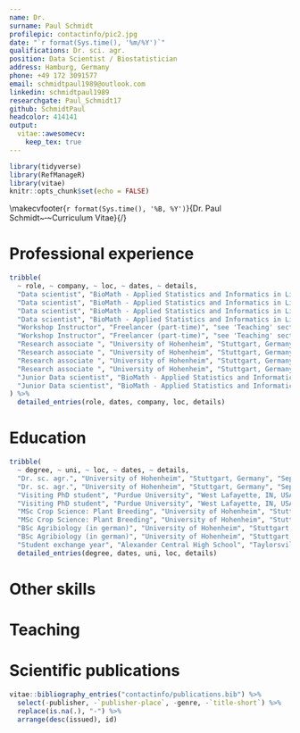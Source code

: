 ```yaml
---
name: Dr.
surname: Paul Schmidt
profilepic: contactinfo/pic2.jpg
date: "`r format(Sys.time(), '%m/%Y')`"
qualifications: Dr. sci. agr.
position: Data Scientist / Biostatistician
address: Hamburg, Germany
phone: +49 172 3091577
email: schmidtpaul1989@outlook.com
linkedin: schmidtpaul1989
researchgate: Paul_Schmidt17
github: SchmidtPaul
headcolor: 414141
output: 
  vitae::awesomecv:
    keep_tex: true
---
```


```r
library(tidyverse)
library(RefManageR)
library(vitae)
knitr::opts_chunk$set(echo = FALSE)
```

<!-- Overwrite the default footer to have 1/n page numbering: -->
\makecvfooter{`r format(Sys.time(), '%B, %Y')`}{Dr. Paul Schmidt~~~·~~~Curriculum Vitae}{\thepage/\pageref{LastPage}}

# Professional experience

```r
tribble(
  ~ role, ~ company, ~ loc, ~ dates, ~ details,
  "Data scientist", "BioMath - Applied Statistics and Informatics in Life Sciences", "Rostock & Hamburg, Germany", "Jan 2019 - Present", "Various statistical analyses from raw data to final report for e.g. yearly post-market monitoring (survey; agriculture), risk assessment (meta-analysis; epidemiology), a long-term field trial (experiment; environment), geographic distribution (geospatial; administrative office)",
  "Data scientist", "BioMath - Applied Statistics and Informatics in Life Sciences", "Rostock & Hamburg, Germany", "Jan 2019 - Present", "Implement new / streamline existing SOPs (for e.g. systematic literature reviews and meta-analyses) by making better use of in-depth functionality of established software and additionally via introducing complementing software/tools",
  "Data scientist", "BioMath - Applied Statistics and Informatics in Life Sciences", "Rostock & Hamburg, Germany", "Jan 2019 - Present", "Supervise project communication and time management",
  "Data scientist", "BioMath - Applied Statistics and Informatics in Life Sciences", "Rostock & Hamburg, Germany", "Jan 2019 - Present", "Conduct in-depth research,  write scientific reports and proofread especially English tender application, report and publication drafts",
  "Workshop Instructor", "Freelancer (part-time)", "see 'Teaching' section below", "Nov 2018 - Present", "Develop and teach workshops on statistics in R; specific content and language according to the contractor",
  "Workshop Instructor", "Freelancer (part-time)", "see 'Teaching' section below", "Nov 2018 - Present", "Provide corresponding material on my websites (see 'Other skills' section below)",
  "Research associate ", "University of Hohenheim", "Stuttgart, Germany", "Sep 2015 - Dec 2018", "Personalized consulting (ranging from single-appointment to project-accompanying) for students and research associates in terms of experimental design, data handling, statistical analyses and/or presentation of results",
  "Research associate ", "University of Hohenheim", "Stuttgart, Germany", "Sep 2015 - Dec 2018", "Develop, conduct and manage yearly statistical analysis of yield stability data for external company",
  "Research associate ", "University of Hohenheim", "Stuttgart, Germany", "Sep 2015 - Dec 2018", "Develop, organize and teach workshops in statistics, R and SAS",
  "Research associate ", "University of Hohenheim", "Stuttgart, Germany", "Sep 2015 - Dec 2018", "Supervise student writing his MSc thesis",
  "Junior Data scientist", "BioMath - Applied Statistics and Informatics in Life Sciences", "Rostock, Germany", "Jan 2015 - Aug 2015", "Streamline statistical analyses of monitoring data",
  "Junior Data scientist", "BioMath - Applied Statistics and Informatics in Life Sciences", "Rostock, Germany", "Jan 2015 - Aug 2015", "Implement SOP for systematic literature reviews",
) %>% 
  detailed_entries(role, dates, company, loc, details)
```

# Education

```r
tribble(
  ~ degree, ~ uni, ~ loc, ~ dates, ~ details,
  "Dr. sc. agr.", "University of Hohenheim", "Stuttgart, Germany", "Sep 2015 - Nov 2019", "DFG-funded PhD student in the biostatistics unit of Prof. Dr. Hans-Peter Piepho",
  "Dr. sc. agr.", "University of Hohenheim", "Stuttgart, Germany", "Sep 2015 - Nov 2019", "Cumulative doctoral thesis: 'Estimating heritability in plant breeding programs' graded 'magna cum laude'",
  "Visiting PhD student", "Purdue University", "West Lafayette, IN, USA", "Sep 2015 - Dec 2015", "Visiting PhD student in the statistical bioinformatics unit of Prof. Dr. Rebecca Whitbeck Doerge",
  "Visiting PhD student", "Purdue University", "West Lafayette, IN, USA", "Sep 2015 - Dec 2015", "Arranged on personal initiative, this collaboration allowed for scientific exchange and inspiration at the beginning of my PhD",
  "MSc Crop Science: Plant Breeding", "University of Hohenheim", "Stuttgart, Germany", "Oct 2012 - Dec 2014", "Specialization in biostatistics and plant breeding (final grade 1.4)",
  "MSc Crop Science: Plant Breeding", "University of Hohenheim", "Stuttgart, Germany", "Oct 2012 - Dec 2014", "MSc Thesis: 'Statistical Evaluation and Analysis of PACTS trials as a series of on-farm strip trials without replicates' graded 1.0",
  "BSc Agribiology (in german)", "University of Hohenheim", "Stuttgart, Germany", "Oct 2009 - Sep 2012", "Specialization in plant sciences and genetics (final grade 1.9)",
  "BSc Agribiology (in german)", "University of Hohenheim", "Stuttgart, Germany", "Oct 2009 - Sep 2012", "BSc Thesis: 'Cumulative effects of glyphosate trace concentrations during root exposition of winter wheat' graded 1.0",
  "Student exchange year", "Alexander Central High School", "Taylorsville, NC, USA", "Aug 2006 - Jul 2007", "Completed senior year and obtained high school diploma") %>% 
  detailed_entries(degree, dates, uni, loc, details)
```

# Other skills

\begin{cvskills}

  \cvskill  {General}
  {collaboration, communication, structure, time management, strategic oversight, problem solving} 
  
  \cvskill  {Languages}
  {German (native), English (effective operational proficiency)}
  
  \cvskill  {Software}
  {R, SAS, SPSS, ASReml, Excel, Word, PowerPoint, Citavi, Adobe Acrobat Pro, Latex, C\#, SQL} 
  
  \cvskill  {Statistics}
  {(generalized) linear (mixed) models, exploratory \& descriptive data analysis, experimental design} 
  
  \cvskill  {Presentation}
  {data visualization, data analysis reports, scientific publications, presentations} 
  
  \cvskill{Websites}{https://schmidtpaul.github.io/MMFAIR/0contactinfo.html}

\end{cvskills}

# Teaching

\begin{cvhonors}

  \cvhonor
    {Instructor  }
    {Data science for life sciences with R (part 2)}
    {Thünen Inst. Braunschweig (via zoom), 3d}
    {Jul 2021  } 

  \cvhonor
    {Instructor  }
    {Data science for life sciences with R (part 1)}
    {Thünen Inst. Braunschweig (via zoom), 3d}
    {May 2021  } 

  \cvhonor
    {Instructor  }
    {Data science for life sciences with R (part 2)}
    {Thünen Inst. Braunschweig (via zoom), 3d}
    {Mar 2021  } 

  \cvhonor
    {Instructor  }
    {Planning exp. designs, rep. measures, and their analyses in R}
    {Kassel Univ. (via zoom), 2d}
    {Nov 2020  }
    
  \cvhonor
    {Instructor  }
    {Data science for life sciences with R (part 1)}
    {Thünen Inst. Braunschweig (via zoom), 3d}
    {Nov 2020  } 
    
  \cvhonor
    {Instructor  }
    {Experimental Design - Practicals in R}
    {CIHEAM Zaragoza (via zoom), 2d}
    {Oct 2020  }

  \cvhonor
    {Instructor  }
    {Real-time consultation on statistics and mixed models in R}
    {Kassel Univ., 2d}
    {Mar 2020  }
    
  \cvhonor
    {Instructor  }
    {Basics of applied statistics}
    {Rostock Univ., 2d}
    {Dec 2019  }
  
  \cvhonor
    {Instructor  }
    {Data science for life sciences with R (part 2)}
    {Thünen Inst. Braunschweig, 3d}
    {Nov 2019  }    

  \cvhonor
    {Instructor  }
    {Data science for life sciences with R (part 1)}
    {Thünen Inst. Braunschweig, 3d}
    {Oct 2019  }      

  \cvhonor
    {Instructor  }
    {Essential basics of statistics}
    {Rostock Univ., 2d}
    {Sep 2019  }  

  \cvhonor
    {Instructor  }
    {Mixed models with R}
    {Thünen Inst. Braunschweig, 3d}
    {Nov 2018  }  
    
  \cvhonor
    {Instructor  }
    {Implementation of yield stability assessment with ASReml-R}
    {Bangladesh Rice Research Inst., Gazipur, 3h}
    {May 2018  }
    
  \cvhonor
    {Instructor  }
    {Statistical analysis with SAS (monthly)}
    {Univ. of Hohenheim, Stuttgart, 3d}
    {2016-2018  }
    
  \cvhonor
    {Instructor  }
    {Statistical analysis with R (monthly)}
    {Univ. of Hohenheim, Stuttgart, 3d}
    {2016-2018  }
    
  \cvhonor
    {Teaching Assistant  }
    {Biometrics / Statistics (weekly)}
    {Univ. of Hohenheim, Stuttgart, 4h}
    {2016-2018  }
        
\end{cvhonors}

# Scientific publications

\footnotesize

```r
vitae::bibliography_entries("contactinfo/publications.bib") %>%
  select(-publisher, -`publisher-place`, -genre, -`title-short`) %>% 
  replace(is.na(.), "-") %>% 
  arrange(desc(issued), id)
```

